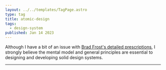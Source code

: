 ```yaml
---
layout: ../../templates/TagPage.astro
type: tag
title: atomic-design
tags:
  - design-system
published: Jan 14 2023
---
```


Although I have a bit of an issue with [Brad Frost's detailed prescriptions](http://atomicdesign.bradfrost.com/), I strongly believe the mental model and general principles are essential to designing and developing solid design systems.

---

